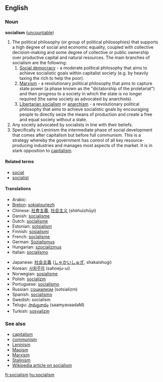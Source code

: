 ==English==
===Noun===
'''socialism''' ([[uncountable]])

#The political philosophy (or group of political philosophies) that supports a high degree of social and economic equality, coupled with collective decision-making and some degree of collective or public ownership over productive capital and natural resources. The main branches of socialism are the following:
##[[Social democracy]] - a moderate political philosophy that aims to achieve socialistic goals within capitalist society (e.g. by heavily taxing the rich to help the poor).
##[[Marxism]] - a revolutionary political philosophy that aims to capture state power (a phase known as the "dictatorship of the proletariat") and then progress to a society in which the state is no longer required (the same society as advocated by anarchists).
##[[Libertarian socialism]] or [[anarchism]] - a revolutionary political philosophy that aims to achieve socialistic goals by encouraging people to directly seize the means of production and create a free and equal society without a state.
#Any society advocated by socialists in line with their beliefs.
#Specifically in Leninism the intermediate phase of social development that comes after capitalism but before full communism. This is a strategy whereby the government has control of all key resource-producing industries and manages most aspects of the market. It is in stark opposition to [[capitalism]].

====Related terms====
*[[social]]
*[[socialist]]

====Translations====
{{top}}
*Arabic: {{ARchar|[[اشتراكية]]}} {{Unicode|(išterakíya)}} {{f}}
*[[Breton]]: [[sokialouriezh]] {{f}}
*Chinese: [[社會主義]], [[社会主义]] (shèhuìzhǔyì)
*Danish: [[socialisme]]
*Dutch: [[socialisme]] {{n}}
*Estonian: [[sotsialism]]
*Finnish: [[sosialismi]]
*French: [[socialisme]] {{m}}
*German: [[Sozialismus]] {{m}}
*Hungarian: [[szocializmus]]
*Italian: [[socialismo]] {{m}}
{{mid}}
*Japanese: [[社会主義]] ([[しゃかいしゅぎ]], shakaishugi)
*Korean: [[사회주의]] (sahoeju-ui)
*Norwegian: [[sosialisme]]
*Polish: [[socjalizm]] {{m}}
*Portuguese: [[socialismo]] {{m}}
*Russian: [[социализм]] (sotsialízm) {{m}}
*Spanish: [[socialismo]] {{m}}
*Swedish: socialism
*Telugu: [[సామ్యవాదం]] (saamyavaadaM)
*Turkish: [[sosyalizm]]
{{bottom}}

===See also===
*[[capitalism]]
*[[communism]]
*[[Leninism]]
*[[Maoism]]
*[[Marxism]]
*[[Stalinism]]
*[[w:Socialism|Wikipedia article on socialism]]

[[fr:socialism]]
[[hu:socialism]]